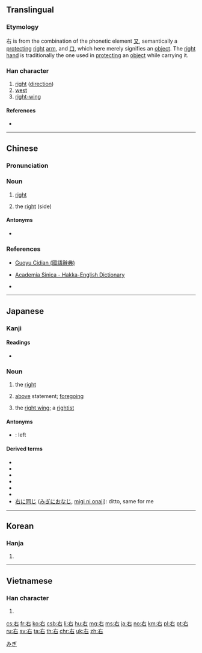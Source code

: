 {{also|石|磊}}
==Translingual==
{{stroke order|strokes=5}}
{{stroke order|strokes=5|type=jbw}}

===Etymology===
右 is from the combination of the phonetic element [[又]], semantically a [[protecting]] [[right]] [[arm]], and [[口]], which here merely signifies an [[object]]. The [[right]] [[hand]] is traditionally the one used in [[protecting]] an [[object]] while carrying it.

===Han character===
{{Han char|rn=30|rad=口|as=02|sn=5|four=40600|canj=KR|ids=⿸𠂇口}}

# [[right]] ([[direction]])
# [[west]]
# [[right-wing]]

====References====
* {{Han ref|kx=0173.050|dkj=03250|dj=0385.010|hdz=10569.010|uh=53F3|ud=21491|bh=A56B|bd=42347}}

----

==Chinese==
{{zh-forms}}

===Pronunciation===
{{zh-pron
|m=yòu
|c=jau6
|h=pfs=yù;hpy=yiu4
|mn=iū
|w=
|mc=y
|oc=y
|ma=zh-yòu.ogg
|cat=n
}}

===Noun===
{{zh-noun}}

# [[right]]
#: {{zh-usex|右手|right hand}}
# the [[right]] (side)

====Antonyms====
* {{zh-l|左|left}}

===References===
* {{qualifier|Mandarin}} [http://140.111.34.46/cgi-bin/dict/GetContent.cgi?Database=dict&DocNum=148110&GraphicWord=yes&QueryString=%A5k Guoyu Cidian (國語辭典)]
* {{qualifier|Hakka}} [http://minhakka.ling.sinica.edu.tw/bkg/hakyin/search.php?DETAIL=1&LIMIT=id=58912&dbname=su_tian_1&graph=2 Academia Sinica - Hakka-English Dictionary]
* {{qualifier|Hakka}} {{R:hak:Lau 1997}}

{{zh-cat|Beginning}}

----

==Japanese==

===Kanji===
{{ja-kanji|grade=1|rs=口02}}

====Readings====
* {{ja-readings
|goon=[[う]] (u)
|kanon=[[ゆう]] (yū)
|kun=[[みぎ]] (migi)}}

{{ja-kanjitab|みぎ|yomi=k}}

===Noun===
{{ja-noun|みぎ}}

# {{label|ja|direction}} the [[right]]
# [[above]] statement; [[foregoing]]
# {{label|ja|politics|sort=みぎ}} the [[right wing]]; a [[rightist]]

====Antonyms====
* {{sense|right}} {{ja-r|左|ひだり}}: left

====Derived terms====
* {{l/ja|右側|tr=migigawa}}
* {{l/ja|右利き|tr=migikiki}}
* {{l/ja|右手|tr=migite}}
* {{l/ja|右左|tr=migihidari}}
* {{l/ja|右上|tr=migiue}}
* {{l/ja|右下|tr=migishita}}
* [[右に同じ]] ([[みぎにおなじ]], [[migi ni onaji]]): ditto, same for me

[[Category:1000 Japanese basic words|みぎ]]

----

==Korean==

===Hanja===
{{ko-hanja|hangeul=우|eumhun=오른쪽|rv=u|mr=u}}

# {{defn|lang=ko|sort=口02}}

----

==Vietnamese==

===Han character===
{{vi-hantu|[[hữu]]|rs=口02}}

# {{defn|lang=vi|sort=口02}}

[[cs:右]]
[[fr:右]]
[[ko:右]]
[[csb:右]]
[[li:右]]
[[hu:右]]
[[mg:右]]
[[ms:右]]
[[ja:右]]
[[no:右]]
[[km:右]]
[[pl:右]]
[[pt:右]]
[[ru:右]]
[[sv:右]]
[[ta:右]]
[[th:右]]
[[chr:右]]
[[uk:右]]
[[zh:右]]